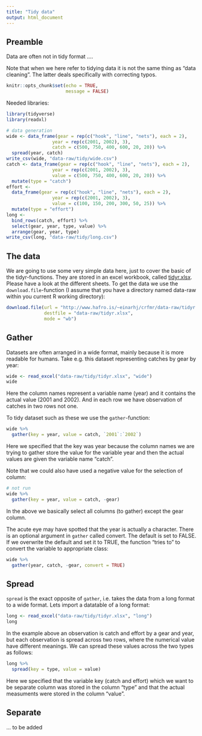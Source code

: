 ```yaml
---
title: "Tidy data"
output: html_document
---
```


## Preamble

Data are often not in tidy format ....

Note that when we here refer to tidying data it is not the same thing as "data cleaning". The latter deals specifically with correcting typos.

```r
knitr::opts_chunk$set(echo = TRUE,
                      message = FALSE)
```

Needed libraries:
```r
library(tidyverse)
library(readxl)
```

```r
# data generation
wide <- data_frame(gear = rep(c("hook", "line", "nets"), each = 2),
                 year = rep(c(2001, 2002), 3),
                 catch = c(500, 750, 400, 600, 20, 20)) %>% 
  spread(year, catch)
write_csv(wide, "data-raw/tidy/wide.csv")
catch <- data_frame(gear = rep(c("hook", "line", "nets"), each = 2),
                 year = rep(c(2001, 2002), 3),
                 value = c(500, 750, 400, 600, 20, 20)) %>% 
  mutate(type = "catch")
effort <- 
  data_frame(gear = rep(c("hook", "line", "nets"), each = 2),
                 year = rep(c(2001, 2002), 3),
                 value = c(100, 150, 200, 300, 50, 25)) %>% 
  mutate(type = "effort")
long <- 
  bind_rows(catch, effort) %>% 
  select(gear, year, type, value) %>% 
  arrange(gear, year, type)
write_csv(long, "data-raw/tidy/long.csv")
```

## The data

We are going to use some very simple data here, just to cover the basic of the tidyr-functions. They are stored in an excel workbook, called [tidyr.xlsx](http://www.hafro.is/~einarhj/crfmr/data-raw/tidyr.xlsx). Please have a look at the different sheets. To get the data we use the `download.file`-function (I assume that you have a directory named data-raw within you current R working directory):
```r
download.file(url = "http://www.hafro.is/~einarhj/crfmr/data-raw/tidyr.xlsx",
              destfile = "data-raw/tidyr.xlsx",
              mode = "wb")
```


## Gather

Datasets are often arranged in a wide format, mainly because it is more readable for humans. Take e.g. this dataset representing catches by gear by year:

```r
wide <- read_excel("data-raw/tidy/tidyr.xlsx", "wide")
wide
```

Here the column names represent a variable name (year) and it contains the actual value (2001 and 2002). And in each row we have observation of catches in two rows not one.

To tidy dataset such as these we use the `gather`-function:

```r
wide %>% 
  gather(key = year, value = catch, `2001`:`2002`)
```

Here we specified that the key was year because the column names we are trying to gather store the value for the variable year and then the actual values are given the variable name "catch".

Note that we could also have used a negative value for the selection of column:
```r
# not run
wide %>% 
  gather(key = year, value = catch, -gear)
```

In the above we basically select all columns (to gather) except the gear column.

The acute eye may have spotted that the year is actually a character. There is an optional argument in `gather` called convert. The default is set to FALSE. If we overwrite the default and set it to TRUE, the function "tries to" to convert the variable to appropriate class:
```r
wide %>% 
  gather(year, catch, -gear, convert = TRUE)
```

## Spread

`spread` is the exact opposite of `gather`, i.e. takes the data from a long format to a wide format. Lets import a datatable of a long format:

```r
long <- read_excel("data-raw/tidy/tidyr.xlsx", "long")
long
```

In the example above an observation is catch and effort by a gear and year, but each observation is spread across two rows, where the numerical value have different meanings. We can spread these values across the two types as follows:
```r
long %>% 
  spread(key = type, value = value)
```

Here we specified that the variable key (catch and effort) which we want to be separate column was stored in the column "type" and that the actual measuments were stored in the column "value". 

## Separate

... to be added


